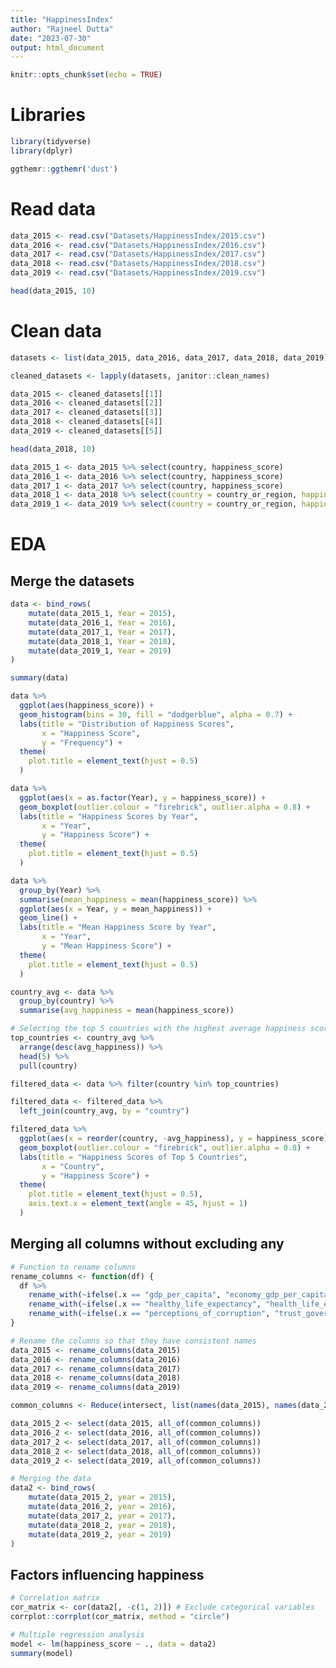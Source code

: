 ```yaml
---
title: "HappinessIndex"
author: "Rajneel Dutta"
date: "2023-07-30"
output: html_document
---
```


```r
knitr::opts_chunk$set(echo = TRUE)
```

# Libraries
```r
library(tidyverse)
library(dplyr)

ggthemr::ggthemr('dust')
```


# Read data
```r
data_2015 <- read.csv("Datasets/HappinessIndex/2015.csv")
data_2016 <- read.csv("Datasets/HappinessIndex/2016.csv")
data_2017 <- read.csv("Datasets/HappinessIndex/2017.csv")
data_2018 <- read.csv("Datasets/HappinessIndex/2018.csv")
data_2019 <- read.csv("Datasets/HappinessIndex/2019.csv")

head(data_2015, 10)
```
# Clean data
```r
datasets <- list(data_2015, data_2016, data_2017, data_2018, data_2019)

cleaned_datasets <- lapply(datasets, janitor::clean_names)

data_2015 <- cleaned_datasets[[1]]
data_2016 <- cleaned_datasets[[2]]
data_2017 <- cleaned_datasets[[3]]
data_2018 <- cleaned_datasets[[4]]
data_2019 <- cleaned_datasets[[5]]

head(data_2018, 10)
```

```r
data_2015_1 <- data_2015 %>% select(country, happiness_score)
data_2016_1 <- data_2016 %>% select(country, happiness_score)
data_2017_1 <- data_2017 %>% select(country, happiness_score)
data_2018_1 <- data_2018 %>% select(country = country_or_region, happiness_score = score)
data_2019_1 <- data_2019 %>% select(country = country_or_region, happiness_score = score)
```

# EDA
## Merge the datasets
```r
data <- bind_rows(
    mutate(data_2015_1, Year = 2015),
    mutate(data_2016_1, Year = 2016),
    mutate(data_2017_1, Year = 2017),
    mutate(data_2018_1, Year = 2018),
    mutate(data_2019_1, Year = 2019)
)

summary(data)
```

```r
data %>%
  ggplot(aes(happiness_score)) +
  geom_histogram(bins = 30, fill = "dodgerblue", alpha = 0.7) +
  labs(title = "Distribution of Happiness Scores", 
       x = "Happiness Score", 
       y = "Frequency") +
  theme(
    plot.title = element_text(hjust = 0.5)
  )
```
```r
data %>%
  ggplot(aes(x = as.factor(Year), y = happiness_score)) +
  geom_boxplot(outlier.colour = "firebrick", outlier.alpha = 0.8) +
  labs(title = "Happiness Scores by Year", 
       x = "Year", 
       y = "Happiness Score") +
  theme(
    plot.title = element_text(hjust = 0.5)
  )
```
```r
data %>% 
  group_by(Year) %>%
  summarise(mean_happiness = mean(happiness_score)) %>%
  ggplot(aes(x = Year, y = mean_happiness)) +
  geom_line() +
  labs(title = "Mean Happiness Score by Year", 
       x = "Year", 
       y = "Mean Happiness Score") +
  theme(
    plot.title = element_text(hjust = 0.5)
  )
```
```r
country_avg <- data %>%
  group_by(country) %>%
  summarise(avg_happiness = mean(happiness_score))

# Selecting the top 5 countries with the highest average happiness scores
top_countries <- country_avg %>%
  arrange(desc(avg_happiness)) %>%
  head(5) %>%
  pull(country)

filtered_data <- data %>% filter(country %in% top_countries)

filtered_data <- filtered_data %>%
  left_join(country_avg, by = "country")

filtered_data %>%
  ggplot(aes(x = reorder(country, -avg_happiness), y = happiness_score)) +
  geom_boxplot(outlier.colour = "firebrick", outlier.alpha = 0.8) +
  labs(title = "Happiness Scores of Top 5 Countries", 
       x = "Country", 
       y = "Happiness Score") +
  theme(
    plot.title = element_text(hjust = 0.5),
    axis.text.x = element_text(angle = 45, hjust = 1)
  )
```
## Merging all columns without excluding any
```r
# Function to rename columns
rename_columns <- function(df) {
  df %>% 
    rename_with(~ifelse(.x == "gdp_per_capita", "economy_gdp_per_capita", .x)) %>% 
    rename_with(~ifelse(.x == "healthy_life_expectancy", "health_life_expectancy", .x)) %>% 
    rename_with(~ifelse(.x == "perceptions_of_corruption", "trust_government_corruption", .x))
}

# Rename the columns so that they have consistent names
data_2015 <- rename_columns(data_2015)
data_2016 <- rename_columns(data_2016)
data_2017 <- rename_columns(data_2017)
data_2018 <- rename_columns(data_2018)
data_2019 <- rename_columns(data_2019)

common_columns <- Reduce(intersect, list(names(data_2015), names(data_2016), names(data_2017), names(data_2018), names(data_2019)))

data_2015_2 <- select(data_2015, all_of(common_columns))
data_2016_2 <- select(data_2016, all_of(common_columns))
data_2017_2 <- select(data_2017, all_of(common_columns))
data_2018_2 <- select(data_2018, all_of(common_columns))
data_2019_2 <- select(data_2019, all_of(common_columns))

# Merging the data
data2 <- bind_rows(
    mutate(data_2015_2, year = 2015),
    mutate(data_2016_2, year = 2016),
    mutate(data_2017_2, year = 2017),
    mutate(data_2018_2, year = 2018),
    mutate(data_2019_2, year = 2019)
)
```

## Factors influencing happiness
```r
# Correlation matrix
cor_matrix <- cor(data2[, -c(1, 2)]) # Exclude categorical variables
corrplot::corrplot(cor_matrix, method = "circle")

# Multiple regression analysis
model <- lm(happiness_score ~ ., data = data2)
summary(model)
```

